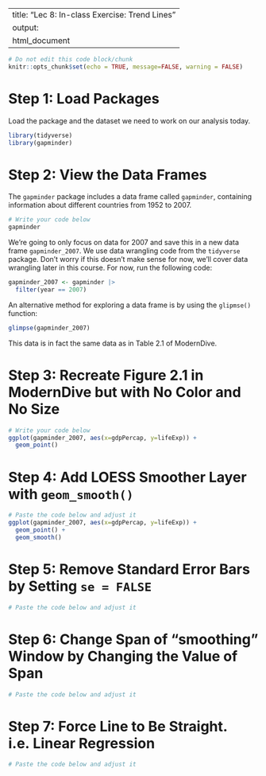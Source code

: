 
---
title: "Lec 8: In-class Exercise: Trend Lines"
output:
  html_document
---

```r
# Do not edit this code block/chunk
knitr::opts_chunk$set(echo = TRUE, message=FALSE, warning = FALSE)
```

# Step 1: Load Packages

Load the package and the dataset we need to work on our analysis today.

```r
library(tidyverse)
library(gapminder)
```

# Step 2: View the Data Frames

The `gapminder` package includes a data frame called `gapminder`, containing information about different countries from 1952 to 2007. 

```r
# Write your code below
gapminder

```

We're going to only focus on data for 2007 and save this in a new data frame `gapminder_2007`. We use data wrangling code from the `tidyverse` package. Don't worry if this doesn't make sense for now, we'll cover data wrangling later in this course. For now, run the following code:

```r
gapminder_2007 <- gapminder |> 
  filter(year == 2007)
```

An alternative method for exploring a data frame is by using the `glipmse()` function:

```r
glimpse(gapminder_2007)
```

This data is in fact the same data as in Table 2.1 of ModernDive.

# Step 3: Recreate Figure 2.1 in ModernDive but with No Color and No Size

```r
# Write your code below
ggplot(gapminder_2007, aes(x=gdpPercap, y=lifeExp)) +
  geom_point()

```

# Step 4: Add LOESS Smoother Layer with `geom_smooth()`

```r
# Paste the code below and adjust it
ggplot(gapminder_2007, aes(x=gdpPercap, y=lifeExp)) +
  geom_point() +
  geom_smooth()

``` 

# Step 5: Remove Standard Error Bars by Setting `se = FALSE`

```r
# Paste the code below and adjust it

``` 

# Step 6: Change Span of "smoothing" Window by Changing the Value of Span

```r
# Paste the code below and adjust it

``` 

# Step 7: Force Line to Be Straight. i.e. Linear Regression

```r
# Paste the code below and adjust it

``` 
